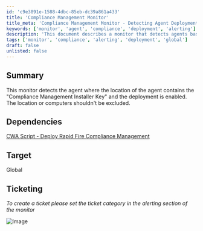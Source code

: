 ```yaml
---
id: 'c9e3891e-1588-4dbc-85eb-dc39a861a433'
title: 'Compliance Management Monitor'
title_meta: 'Compliance Management Monitor - Detecting Agent Deployment'
keywords: ['monitor', 'agent', 'compliance', 'deployment', 'alerting']
description: 'This document describes a monitor that detects agents based on the presence of the "Compliance Management Installer Key" and ensures that deployment is enabled. It highlights the importance of not excluding any locations or computers from this monitoring process.'
tags: ['monitor', 'compliance', 'alerting', 'deployment', 'global']
draft: false
unlisted: false
---
```

## Summary

This monitor detects the agent where the location of the agent contains the "Compliance Management Installer Key" and the deployment is enabled. The location or computers shouldn't be excluded.

## Dependencies

[CWA Script - Deploy Rapid Fire Compliance Management](https://proval.itglue.com/DOC-5078775-17700231)

## Target

Global

## Ticketing

*To create a ticket please set the ticket category in the alerting section of the monitor*

![Image](../../../static/img/Agents-Missing-Rapid-Fire-Compliance-Manager/image_1.png)












